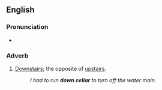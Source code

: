 ==English==

===Pronunciation===
* {{audio|en|en-au-down cellar.ogg|Audio (AU)}}

===Adverb===
{{en-adv|-}}

# {{lb|en|US|idiom}} [[downstairs|Downstairs]]; the opposite of [[upstairs]].
#: ''I had to run '''down cellar''' to turn off the water main.''